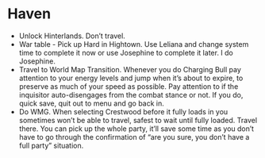 
# Haven

- Unlock Hinterlands. Don’t travel.
- War table - Pick up Hard in Hightown. Use Leliana and change system time to complete it now or use Josephine to complete it later. I do Josephine.
- Travel to World Map Transition. Whenever you do Charging Bull pay attention to your energy levels and jump when it’s about to expire, to preserve as much of your speed as possible. Pay attention to if the inquisitor auto-disengages from the combat stance or not. If you do, quick save, quit out to menu and go back in.
- Do WMG. When selecting Crestwood before it fully loads in you sometimes won’t be able to travel, safest to wait until fully loaded. Travel there. You can pick up the whole party, it’ll save some time as you don’t have to go through the confirmation of “are you sure, you don’t have a full party” situation.

